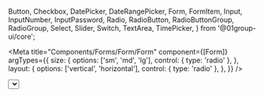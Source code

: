   Button,
  Checkbox,
  DatePicker,
  DateRangePicker,
  Form,
  FormItem,
  Input,
  InputNumber,
  InputPassword,
  Radio,
  RadioButton,
  RadioButtonGroup,
  RadioGroup,
  Select,
  Slider,
  Switch,
  TextArea,
  TimePicker,
} from '@01group-ui/core';

<Meta
  title="Components/Forms/Form/Form"
  component={[Form]}
  argTypes={{
    size: {
      options: ['sm', 'md', 'lg'],
      control: { type: 'radio' },
    },
    layout: {
      options: ['vertical', 'horizontal'],
      control: { type: 'radio' },
    },
  }}
/>

  <Form {...args}>
    <FormItem label="Select">
      <Select />
    </FormItem>
    <FormItem label="Date Picker">
      <DatePicker />
    </FormItem>
    <FormItem label="Date Range Picker">
      <DateRangePicker />
    </FormItem>
    <FormItem label="Time Picker">
      <TimePicker />
    </FormItem>
    <FormItem label="Checkbox">
      <Checkbox>Item01</Checkbox>
    </FormItem>
    <FormItem label="Switch">
      <Switch />
    </FormItem>
    <FormItem label="TextArea">
      <TextArea css={{ width: '100%' }} />
    </FormItem>
    <FormItem label="Radio Group">
      <RadioGroup>
        <Radio defaultChecked label="html" id="html" name="tech" />
        <Radio label="css" id="css" name="tech" />
        <Radio label="web" id="web" name="tech" />
        <Radio label="javascript" id="js" name="tech" />
        <Radio label="Python" id="py" name="tech" />
      </RadioGroup>
    </FormItem>
    <FormItem label="Radio Button Group">
      <RadioButtonGroup>
        <RadioButton defaultChecked label="html" id="b-html" name="tech" />
        <RadioButton label="css" id="b-css" name="tech" />
        <RadioButton label="web" id="b-web" name="tech" />
        <RadioButton label="javascript" id="b-js" name="tech" />
        <RadioButton label="Python" id="b-py" name="tech" />
      </RadioButtonGroup>
    </FormItem>
    <FormItem label="Slider">
      <Slider />
    </FormItem>
    <FormItem label="Input">
      <Input />
    </FormItem>
    <FormItem label="Input Number">
      <InputNumber />
    </FormItem>
    <FormItem label="Input Password">
      <InputPassword />
    </FormItem>
    <FormItem
      labelCol={args.labelCol}
      wrapperCol={args.wrapperCol}
      layout={args.layout}
      size={args.size}
      disabled={args.disabled}
    >
      <Button type="submit">Submit</Button>
    </FormItem>
  </Form>
);

# Form

> Handle form layout, size, disabled form

## Example Usage

```tsx
import { Form, FormItem } from '@01group-ui/core';
// import input components ...
```

<Canvas columns={2} withSource="close">
  <Story
    args={{
      disabled: false,
      labelCol: 5,
      wrapperCol: 12,
      size: 'md',
    }}
    name="Form"
  >
    {FormStory.bind()}
  </Story>
</Canvas>

<ArgsTable of={Form} />
